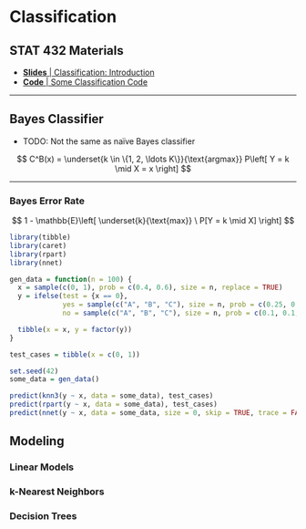 # Classification

## STAT 432 Materials

- [**Slides** | Classification: Introduction](https://fall-2019.stat432.org/slides/classification.pdf)
- [**Code** | Some Classification Code](https://fall-2019.stat432.org/misc/some-class-code-for-class.R)

***

## Bayes Classifier

- TODO: Not the same as naïve Bayes classifier

$$
C^B(x) = \underset{k \in \{1, 2, \ldots K\}}{\text{argmax}} P\left[ Y = k \mid X = x \right]
$$

***

### Bayes Error Rate

$$
1 - \mathbb{E}\left[ \underset{k}{\text{max}} \ P[Y = k \mid X] \right]
$$

```r
library(tibble)
library(caret)
library(rpart)
library(nnet)
```

```r
gen_data = function(n = 100) {
  x = sample(c(0, 1), prob = c(0.4, 0.6), size = n, replace = TRUE)
  y = ifelse(test = {x == 0},
             yes = sample(c("A", "B", "C"), size = n, prob = c(0.25, 0.50, 0.25), replace = TRUE),
             no = sample(c("A", "B", "C"), size = n, prob = c(0.1, 0.1, 0.4) / 0.6, replace = TRUE))

  tibble(x = x, y = factor(y))
}

test_cases = tibble(x = c(0, 1))

set.seed(42)
some_data = gen_data()

predict(knn3(y ~ x, data = some_data), test_cases)
predict(rpart(y ~ x, data = some_data), test_cases)
predict(nnet(y ~ x, data = some_data, size = 0, skip = TRUE, trace = FALSE), test_cases)
```

## Modeling

### Linear Models

### k-Nearest Neighbors

### Decision Trees
